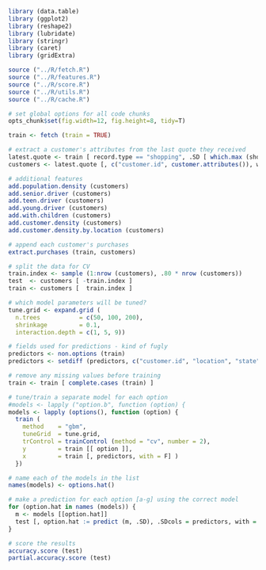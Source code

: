 ```r

library (data.table)
library (ggplot2)
library (reshape2)
library (lubridate)
library (stringr)
library (caret)
library (gridExtra)

source ("../R/fetch.R")
source ("../R/features.R")
source ("../R/score.R")
source ("../R/utils.R")
source ("../R/cache.R")

# set global options for all code chunks
opts_chunk$set(fig.width=12, fig.height=8, tidy=T)
```



```r

train <- fetch (train = TRUE)

# extract a customer's attributes from the last quote they received
latest.quote <- train [ record.type == "shopping", .SD [ which.max (shopping.pt) ], by = customer.id ]
customers <- latest.quote [, c("customer.id", customer.attributes()), with = FALSE ]

# additional features
add.population.density (customers)
add.senior.driver (customers)
add.teen.driver (customers)
add.young.driver (customers)
add.with.children (customers)
add.customer.density (customers)
add.customer.density.by.location (customers)

# append each customer's purchases
extract.purchases (train, customers)

# split the data for CV
train.index <- sample (1:nrow (customers), .80 * nrow (customers))
test  <- customers [ -train.index ]
train <- customers [  train.index ]

# which model parameters will be tuned?
tune.grid <- expand.grid (
  n.trees           = c(50, 100, 200), 
  shrinkage         = 0.1,
  interaction.depth = c(1, 5, 9))

# fields used for predictions - kind of fugly
predictors <- non.options (train) 
predictors <- setdiff (predictors, c("customer.id", "location", "state"))

# remove any missing values before training
train <- train [ complete.cases (train) ]

# tune/train a separate model for each option
#models <- lapply ("option.b", function (option) {
models <- lapply (options(), function (option) {
  train (
    method    = "gbm", 
    tuneGrid  = tune.grid,
    trControl = trainControl (method = "cv", number = 2),
    y         = train [[ option ]],
    x         = train [, predictors, with = F] )
  })

# name each of the models in the list
names(models) <- options.hat()

# make a prediction for each option [a-g] using the correct model
for (option.hat in names (models)) {
  m <- models [[option.hat]]
  test [, option.hat := predict (m, .SD), .SDcols = predictors, with = FALSE ]
}

# score the results
accuracy.score (test)
partial.accuracy.score (test)

```

